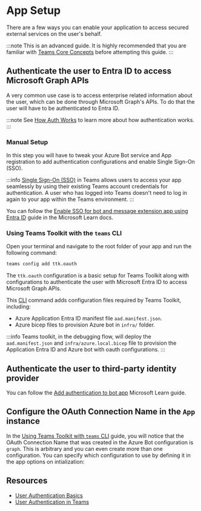 
# App Setup

There are a few ways you can enable your application to access secured external services on the user's behalf.

:::note
This is an advanced guide. It is highly recommended that you are familiar with [Teams Core Concepts](/teams/core-concepts) before attempting this guide.
:::

## Authenticate the user to Entra ID to access Microsoft Graph APIs
A very common use case is to access enterprise related information about the user, which can be done through Microsoft Graph's APIs. To do that the user will have to be authenticated to Entra ID. 

:::note
See [How Auth Works](auth-sso) to learn more about how authentication works. 
:::

### Manual Setup

In this step you will have to tweak your Azure Bot service and App registration to add authentication configurations and enable Single Sign-On (SSO).

:::info
[Single Sign-On (SSO)](./auth-sso#single-sign-on-sso) in Teams allows users to access your app seamlessly by using their existing Teams account credentials for authentication. A user who has logged into Teams doesn't need to log in again to your app within the Teams environment.
:::

You can follow the [Enable SSO for bot and message extension app using Entra ID](https://learn.microsoft.com/en-us/microsoftteams/platform/bots/how-to/authentication/bot-sso-register-aad?tabs=botid) guide in the Microsoft Learn docs.

### Using Teams Toolkit with the `teams` CLI

Open your terminal and navigate to the root folder of your app and run the following command:

```sh
teams config add ttk.oauth
```

The `ttk.oauth` configuration is a basic setup for Teams Toolkit along with configurations to authenticate the user with Microsoft Entra ID to access Microsoft Graph APIs.

This [CLI](/developer-tools/cli) command adds configuration files required by Teams Toolkit, including:

- Azure Application Entra ID manifest file `aad.manifest.json`.
- Azure bicep files to provision Azure bot in `infra/` folder.

:::info
Teams toolkit, in the debugging flow, will deploy the `aad.manifest.json` and `infra/azure.local.bicep` file to provision the Application Entra ID and Azure bot with oauth configurations.
:::

## Authenticate the user to third-party identity provider

You can follow the [Add authentication to bot app](https://learn.microsoft.com/en-us/microsoftteams/platform/bots/how-to/authentication/add-authentication?tabs=dotnet%2Cdotnet-sample) Microsoft Learn guide.

## Configure the OAuth Connection Name in the `App` instance

In the [Using Teams Toolkit with `teams` CLI](#using-teams-toolkit-with-the-teams-cli) guide, you will notice that the OAuth Connection Name that was created in the Azure Bot configuration is `graph`. This is arbitrary and you can even create more than one configuration. You can specify which configuration to use by defining it in the app options on intialization:

<FileCodeBlock
    lang="typescript"
    src="/generated-snippets/ts/index.snippet.auth-config.ts"
/>

## Resources

- [User Authentication Basics](https://learn.microsoft.com/en-us/azure/bot-service/bot-builder-concept-authentication?view=azure-bot-service-4.0)
- [User Authentication in Teams](https://learn.microsoft.com/en-us/microsoftteams/platform/concepts/authentication/authentication)
